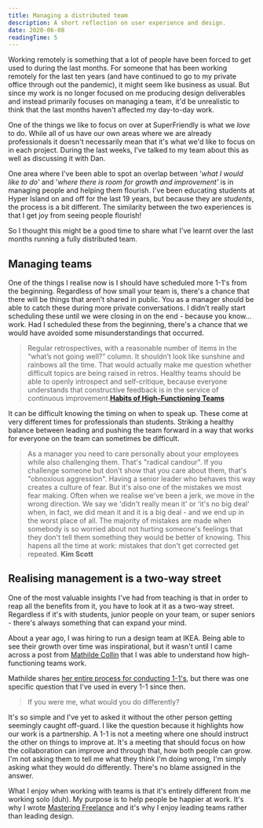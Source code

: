 ```yaml
---
title: Managing a distributed team
description: A short reflection on user experience and design.
date: 2020-06-08
readingTime: 5
---
```


Working remotely is something that a lot of people have been forced to get used to during the last months. For someone that has been working remotely for the last ten years (and have continued to go to my private office through out the pandemic), it might seem like business as usual. But since my work is no longer focused on me producing design deliverables and instead primarily focuses on managing a team, it'd be unrealistic to think that the last months haven't affected my day-to-day work.

One of the things we like to focus on over at SuperFriendly is what we *love* to do. While all of us have our own areas where we are already professionals it doesn't necessarily mean that it's what we'd like to focus on in each project. During the last weeks, I've talked to my team about this as well as discussing it with Dan.

One area where I've been able to spot an overlap between '*what I would like to do'* and '*where there is room for growth and improvement'* is in managing people and helping them flourish. I've been educating students at Hyper Island on and off for the last 19 years, but because they are *students*, the process is a bit different. The similarity between the two experiences is that I get joy from seeing people flourish!

So I thought this might be a good time to share what I've learnt over the last months running a fully distributed team.

## Managing teams

One of the things I realise now is I should have scheduled more 1-1's from the beginning. Regardless of how small your team is, there's a chance that there will be things that aren't shared in public. You as a manager should be able to catch these during more private conversations. I didn't really start scheduling these until we were closing in on the end - because you know... work. Had I scheduled these from the beginning, there's a chance that we would have avoided some misunderstandings that occurred.

> Regular retrospectives, with a reasonable number of items in the “what’s not going well?” column. It shouldn’t look like sunshine and rainbows all the time. That would actually make me question whether difficult topics are being raised in retros. Healthy teams should be able to openly introspect and self-critique, because everyone understands that constructive feedback is in the service of continuous improvement.**<a href="https://deniseyu.io/2020/05/23/habits-of-high-performing-teams.html">Habits of High-Functioning Teams</a>**

It can be difficult knowing the timing on when to speak up. These come at very different times for professionals than students. Striking a healthy balance between leading and pushing the team forward in a way that works for everyone on the team can sometimes be difficult.

>As a manager you need to care personally about your employees while also challenging them. That's "radical candour". If you challenge someone but don't show that you care about them, that's "obnoxious aggression". Having a senior leader who behaves this way creates a culture of fear.
But it's also one of the mistakes we most fear making. Often when we realise we've been a jerk, we move in the wrong direction. We say we 'didn't really mean it' or 'it's no big deal' when, in fact, we did mean it and it is a big deal - and we end up in the worst place of all. The majority of mistakes are made when somebody is so worried about not hurting someone's feelings that they don't tell them something they would be better of knowing. This hapens all the time at work: mistakes that don't get corrected get repeated.
**Kim Scott**

## Realising management is a two-way street

One of the most valuable insights I've had from teaching is that in order to reap all the benefits from it, you have to look at it as a two-way street. Regardless if it's with students, junior people on your team, or super seniors - there's always something that can expand your mind.

About a year ago, I was hiring to run a design team at IKEA. Being able to see their growth over time was inspirational, but it wasn't until I came across a post from <a href="https://twitter.com/collinmathilde?ref_src=twsrc%5Egoogle%7Ctwcamp%5Eserp%7Ctwgr%5Eauthor">Mathilde Collin</a> that I was able to understand how high-functioning teams work.

Mathilde shares <a href="https://medium.com/swlh/one-on-ones-are-my-most-valuable-meetings-heres-how-i-run-them-d9ae7c64dade">her entire process for conducting 1-1's</a>, but there was one specific question that I've used in every 1-1 since then.

> If you were me, what would you do differently?

It's so simple and I've yet to asked it without the other person getting seemingly caught off-guard. I like the question because it highlights how our work is a partnership. A 1-1 is not a meeting where one should instruct the other on things to improve at. It's a meeting that should focus on how the collaboration can improve and through that, how both people can grow. I'm not asking them to tell me what they think I'm doing wrong, I'm simply asking what they would do differently. There's no blame assigned in the answer.

What I enjoy when working with teams is that it's entirely different from me working solo (duh). My purpose is to help people be happier at work. It's why I wrote <a href="https://antonsten.com/books/masteringfreelance/">Mastering Freelance</a> and it's why I enjoy leading teams rather than leading design.
